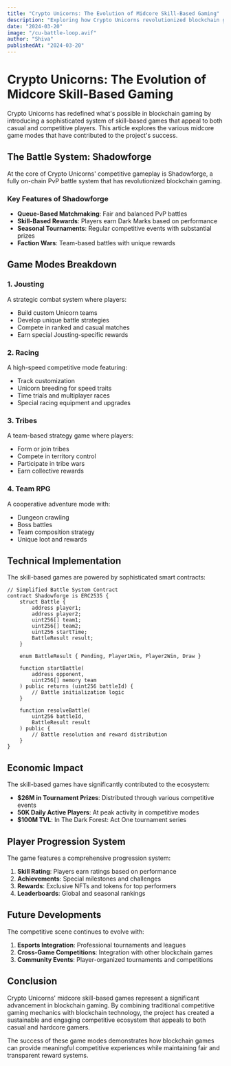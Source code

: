 ```yaml
---
title: "Crypto Unicorns: The Evolution of Midcore Skill-Based Gaming"
description: "Exploring how Crypto Unicorns revolutionized blockchain gaming with its skill-based competitive modes and PvP systems."
date: "2024-03-20"
image: "/cu-battle-loop.avif"
author: "Shiva"
publishedAt: "2024-03-20"
---
```


# Crypto Unicorns: The Evolution of Midcore Skill-Based Gaming

Crypto Unicorns has redefined what's possible in blockchain gaming by introducing a sophisticated system of skill-based games that appeal to both casual and competitive players. This article explores the various midcore game modes that have contributed to the project's success.

## The Battle System: Shadowforge

At the core of Crypto Unicorns' competitive gameplay is Shadowforge, a fully on-chain PvP battle system that has revolutionized blockchain gaming.

### Key Features of Shadowforge

- **Queue-Based Matchmaking**: Fair and balanced PvP battles
- **Skill-Based Rewards**: Players earn Dark Marks based on performance
- **Seasonal Tournaments**: Regular competitive events with substantial prizes
- **Faction Wars**: Team-based battles with unique rewards

## Game Modes Breakdown

### 1. Jousting
A strategic combat system where players:
- Build custom Unicorn teams
- Develop unique battle strategies
- Compete in ranked and casual matches
- Earn special Jousting-specific rewards

### 2. Racing
A high-speed competitive mode featuring:
- Track customization
- Unicorn breeding for speed traits
- Time trials and multiplayer races
- Special racing equipment and upgrades

### 3. Tribes
A team-based strategy game where players:
- Form or join tribes
- Compete in territory control
- Participate in tribe wars
- Earn collective rewards

### 4. Team RPG
A cooperative adventure mode with:
- Dungeon crawling
- Boss battles
- Team composition strategy
- Unique loot and rewards

## Technical Implementation

The skill-based games are powered by sophisticated smart contracts:

```solidity
// Simplified Battle System Contract
contract Shadowforge is ERC2535 {
    struct Battle {
        address player1;
        address player2;
        uint256[] team1;
        uint256[] team2;
        uint256 startTime;
        BattleResult result;
    }
    
    enum BattleResult { Pending, Player1Win, Player2Win, Draw }
    
    function startBattle(
        address opponent,
        uint256[] memory team
    ) public returns (uint256 battleId) {
        // Battle initialization logic
    }
    
    function resolveBattle(
        uint256 battleId,
        BattleResult result
    ) public {
        // Battle resolution and reward distribution
    }
}
```

## Economic Impact

The skill-based games have significantly contributed to the ecosystem:

- **$26M in Tournament Prizes**: Distributed through various competitive events
- **50K Daily Active Players**: At peak activity in competitive modes
- **$100M TVL**: In The Dark Forest: Act One tournament series

## Player Progression System

The game features a comprehensive progression system:

1. **Skill Rating**: Players earn ratings based on performance
2. **Achievements**: Special milestones and challenges
3. **Rewards**: Exclusive NFTs and tokens for top performers
4. **Leaderboards**: Global and seasonal rankings

## Future Developments

The competitive scene continues to evolve with:

1. **Esports Integration**: Professional tournaments and leagues
2. **Cross-Game Competitions**: Integration with other blockchain games
3. **Community Events**: Player-organized tournaments and competitions

## Conclusion

Crypto Unicorns' midcore skill-based games represent a significant advancement in blockchain gaming. By combining traditional competitive gaming mechanics with blockchain technology, the project has created a sustainable and engaging competitive ecosystem that appeals to both casual and hardcore gamers.

The success of these game modes demonstrates how blockchain games can provide meaningful competitive experiences while maintaining fair and transparent reward systems. 